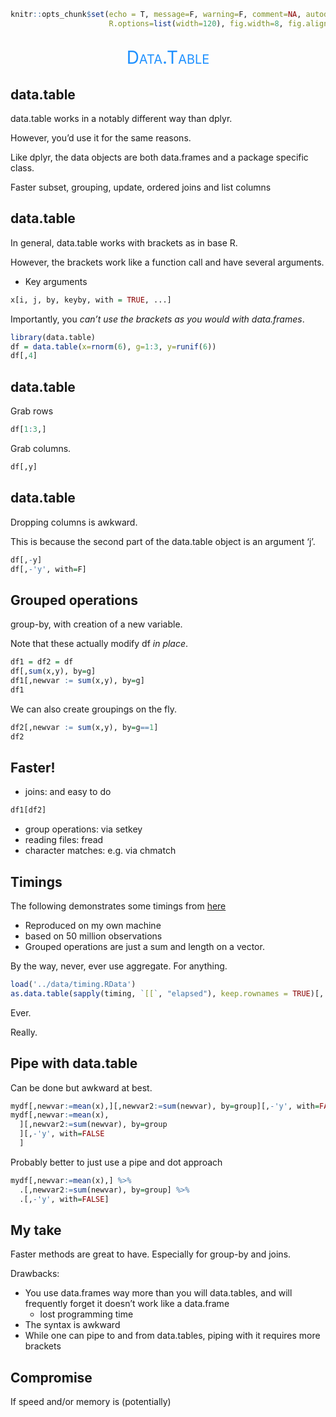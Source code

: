 ```r
knitr::opts_chunk$set(echo = T, message=F, warning=F, comment=NA, autodep=T, eval=FALSE, cache=FALSE,
                      R.options=list(width=120), fig.width=8, fig.align = 'center')
```


## 

<div style="text-align:center;font-variant:small-caps; font-size:200%; color:#1e90ff">Data.Table</div>

## data.table

data.table works in a notably different way than dplyr.

However, you'd use it for the same reasons.

Like dplyr, the data objects are both data.frames and a package specific class.

Faster subset, grouping, update, ordered joins and list columns


## data.table

In general, data.table works with brackets as in base R.

However, the brackets work like a function call and have several arguments.

- Key arguments
```r
x[i, j, by, keyby, with = TRUE, ...]
```


Importantly, you *can't use the brackets as you would with data.frames*.

```r
library(data.table)
df = data.table(x=rnorm(6), g=1:3, y=runif(6))
df[,4]
```



## data.table

Grab rows

```r
df[1:3,]
```

Grab columns. 
```r
df[,y]
```


## data.table

Dropping columns is awkward.

This is because the second part of the data.table object is an argument 'j'.

```r
df[,-y]             
df[,-'y', with=F]
```

## Grouped operations

group-by, with creation of a new variable.

Note that these actually modify df *in place*.
```r
df1 = df2 = df
df[,sum(x,y), by=g]
df1[,newvar := sum(x,y), by=g]
df1
```

We can also create groupings on the fly.
```r
df2[,newvar := sum(x,y), by=g==1]
df2
```



## Faster!

- joins: and easy to do

```r
df1[df2]
```

- group operations: via setkey
- reading files: fread
- character matches: e.g. via chmatch


## Timings

The following demonstrates some timings from [here](http://stackoverflow.com/questions/3505701/r-grouping-functions-sapply-vs-lapply-vs-apply-vs-tapply-vs-by-vs-aggrega/34167477#34167477)

- Reproduced on my own machine
- based on 50 million observations
- Grouped operations are just a sum and length on a vector. 


By the way, never, ever use aggregate. For anything.

```r
load('../data/timing.RData')
as.data.table(sapply(timing, `[[`, "elapsed"), keep.rownames = TRUE)[,.(fun = V1, elapsed = V2)][order(-elapsed)]
```

Ever.

Really.

## Pipe with data.table

Can be done but awkward at best.

```r
mydf[,newvar:=mean(x),][,newvar2:=sum(newvar), by=group][,-'y', with=FALSE]
mydf[,newvar:=mean(x), 
  ][,newvar2:=sum(newvar), by=group
  ][,-'y', with=FALSE
  ]
```

Probably better to just use a pipe and dot approach

```r
mydf[,newvar:=mean(x),] %>% 
  .[,newvar2:=sum(newvar), by=group] %>% 
  .[,-'y', with=FALSE]
```

## My take

Faster methods are great to have. Especially for group-by and joins.

Drawbacks:

- You use data.frames way more than you will data.tables, and will frequently forget it doesn't work like a data.frame
    - lost programming time
- The syntax is awkward
- While one can pipe to and from data.tables, piping with it requires more brackets




## Compromise

If speed and/or memory is (potentially) 